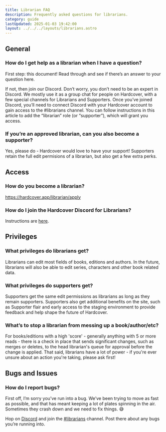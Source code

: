 ```yaml
---
title: Librarian FAQ
description: Frequently asked questions for librarians.
category: guide
lastUpdated: 2025-01-03 19:42:00
layout: ../../../layouts/librarians.astro
---
```


## General
### How do I get help as a librarian when I have a question?
First step: this document! Read through and see if there’s an answer to your question here.

If not, then join our Discord. Don’t worry, you don’t need to be an expert in Discord. We mostly use it as a group chat for people on Hardcover, with a few special channels for Librarians and Supporters. Once you’ve joined Discord, you’ll need to connect Discord with your Hardcover account to gain access to the #librarians channel. You can follow instructions in this article to add the “librarian” role (or “supporter”), which will grant you access.

### If you’re an approved librarian, can you also become a supporter?
Yes, please do - Hardcover would love to have your support! Supporters retain the full edit permisions of a librarian, but also get a few extra perks.

## Access

### How do you become a librarian?
https://hardcover.app/librarian/apply

### How do I join the Hardcover Discord for Librarians?
Instructions are [here](https://hardcover.app/pages/how-to-link-hardcover-roles-with-discord).

## Privileges

### What privileges do librarians get?
Librarians can edit most fields of books, editions and authors. In the future, librarians will also be able to edit series, characters and other book related data.

### What privileges do supporters get?
Supporters get the same edit permissions as librarians as long as they remain supporters. Supporters also get additional benefits on the site, such as Supporter flair and early access to the staging environment to provide feedback and help shape the future of Hardcover.

### What’s to stop a librarian from messing up a book/author/etc?
For books/editions with a high 'score' - generally anything with 5 or more reads - there is a check in place that sends significant changes, such as merges or deletes, to the head librarian's queue for approval before the change is applied. That said, librarians have a lot of power - if you're ever unsure about an action you're taking, please ask first!

## Bugs and Issues
### How do I report bugs?
First off, I’m sorry you’ve run into a bug. We’ve been trying to move as fast as possible, and that has meant keeping a lot of plates spinning in the air. Sometimes they crash down and we need to fix things. 😅

Hop on [Discord](https://discord.gg/edGpYN8ym8) and join the [#librarians](https://discord.com/channels/835558721115389962/1105918193022812282) channel. Post there about any bugs you’re running into.


